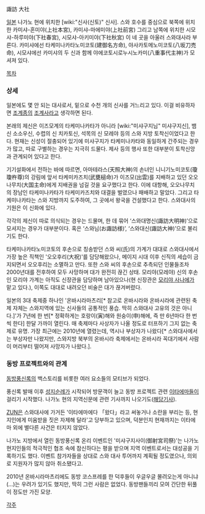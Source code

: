 諏訪 大社

[[일본]] 나가노 현에 위치한 [wiki:"신사(신토)" 신사]. 스와 호수를 중심으로 북쪽에 위치한 카미샤-혼미야(上社本宮), 카미샤-마에미야(上社前宮) 그리고 남쪽에 위치한 시모샤-하루미야(下社春宮), 시모샤-아키미야(下社秋宮) 이 네 곳을 아울러 스와대사라 부른다. 카미샤에선 타케미나카타노미코토(建御名方命), 야사카토메노미코토(八坂刀売命), 시모샤에선 카미샤의 두 신과 함께 야에코토시로누시노카미(八重事代主神)가 모셔져 있다.


[[목차]]
=== 상세 ===
일본에도 몇 안 되는 대사로서, 밑으로 수천 개의 신사를 거느리고 있다. 이걸 비유하자면 [[조계종]]의 [[조계사]]라고 생각하면 된다.

본래의 제신은 이즈모계의 타케미나카타가 아니라 [wiki:"미샤구지님" 미샤구지신], 뱀신 소소우신, 수렵의 신 치카토신, 석목의 신 모레야 등의 스와 지방 토착신이었다고 한다. 현재는 신성이 절충되어 있기에 미샤구지가 타케미나카타와 동일하게 간주되는 경우가 많고, 따로 구별하는 경우는 지극히 드물다. 제사 등의 행사 또한 대부분이 토착신앙과 관계되어 있다고 한다.

기기설화에서 전하는 바에 따르면, 아마테라스(天照大神)의 손녀인 니니기노미코토(瓊瓊杵尊)의 강림에 앞서 타케미카즈치(武甕槌命)가 이즈모(出雲)를 지배하고 있던 오오나무치(大国主命)에게 지배권을 넘길 것을 요구했다고 한다. 이에 대항해, 오오나무치의 장남인 타케미나카타가 타케미카즈치와 대결을 벌였으나 패배하고 말았다. 그리고 타케미나카타는 스와 지방까지 도주하여, 그 곳에서 왕국을 건설했다고 한다. 스와대사의 기원은 이 신화에 있다.

각각의 제신이 따로 의식되는 경우는 드물며, 한 데 묶어 ‘스와대명신(諏訪大明神)’으로 모셔지는 경우가 대부분이다. 혹은 ‘스와님(お諏訪様)’, ‘스와대신(諏訪大神)’으로 불리기도 한다.

타케미나카타노미코토의 후손으로 칭송받던 스와 씨(氏)의 가계가 대대로 스와대사에서 가장 높은 직책인 '오오후리(大祝)'를 담당해왔으나, 메이지 시대 이후 신직의 세습이 금지되면서 오오후리는 소멸하고 만다. 또한 스와 씨의 후손으로 추측되던 인물들조차 2000년대를 전후하여 모두 사망하며 대가 완전히 끊긴 상태.
모리야(모레야) 신의 후손인 모리야 가계는 아직도 신장관을 담당하며 남아있으나(현 신장관은 [[모리야 사나에]]가 맡고 있다.), 이쪽도 대대로 내려오던 비술은 대가 끊겨버렸다.

일본의 3대 축제중 하나인 '온바시라마츠리[* 참고로 온바시라와 온바시라에 관련된 축제 자체는 스와지역에 있는 신사들의 공통적인 풍습. 딱히 스와대사 고유의 것은 아니다.]'가 7년에 한 번[* 정확하게는 호랑이(寅)해와 원숭이(申)해에, 즉 만 6년마다 한 번씩 한다] 한달 가까이 열린다. 매 축제마다 사상자가 나올 정도로 터프하기 그지 없는 축제로 유명. 가장 최근에는 2010년에 열렸는데, 역시나 부상자가 나왔다[* 스와대사에서는 부상자만 나왔지만, 스와지방 북부의 온바시라 축제에서는 온바시라 꼭대기에서 사람이 머리부터 떨어져 사망자가 나왔다.].

=== 동방 프로젝트와의 관계 ===
[[동방풍신록]]의 백스토리를 비롯한 여러 요소들의 모티브가 되었다. 

풍신록 발매 이후 [[성지순례]]가 시작되어 방문객이 늘고 동방 프로젝트 관련 [[이타에마]]들이 걸리기 시작했다. 나가노 현의 지역신문에 관련 기사까지 나오기도([http://www.nagano-np.co.jp/modules/news/article.php?storyid=12967 해당기사]).

[[ZUN]]은 스와대사에 가거든 '이타에마에다 「왔다」라고 써놓거나 소란을 부리는 등, 현지인에게 미움받을 짓은 자제해 달라'고 당부하고 있으며, 덕분인지 현재까지는 이타에마 외에 별다른 사건은 터지지 않았다.

나가노 지방에서 열린 동방풍신록 온리 이벤트인 '미샤구지사이(御射宮司祭)'는 나가노 현지인들의 적극적인 협조 속에 참신하다는 평을 받으며 지역 이벤트로서는 대성공을 기록하기도 했다. 이벤트 참가자들을 상대로 스와 대사 투어까지 계획될 정도였으나, 의외로 지원자가 많지 않아 취소됐다고.

2010년 온바시라마츠리에도 동방 코스프레를 한 덕후들이 우글우글 몰려오는게 아니냐(…)는 우려가 있기도 했지만, 딱히 그런 사람은 없었다. 동방팬들끼리 모여 간단한 뒤풀이 정도만 가진 모양.

[[각주]]
